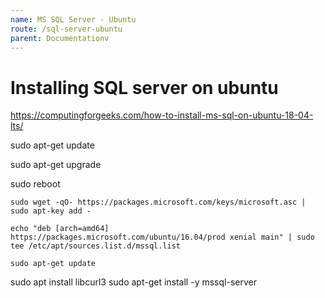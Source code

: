 ```yaml
---
name: MS SQL Server - Ubuntu
route: /sql-server-ubuntu
parent: Documentationv
---
```


# Installing SQL server on ubuntu

https://computingforgeeks.com/how-to-install-ms-sql-on-ubuntu-18-04-lts/

sudo apt-get update

sudo apt-get upgrade

sudo reboot

    sudo wget -qO- https://packages.microsoft.com/keys/microsoft.asc | sudo apt-key add -

    echo "deb [arch=amd64] https://packages.microsoft.com/ubuntu/16.04/prod xenial main" | sudo tee /etc/apt/sources.list.d/mssql.list

    sudo apt-get update
sudo apt install libcurl3
sudo apt-get install -y mssql-server

